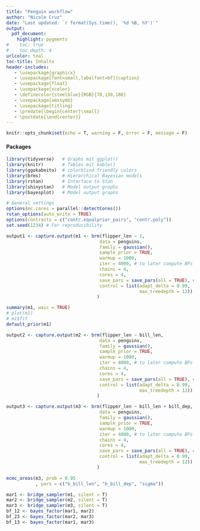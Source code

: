 ```yaml
---
title: "Penguin workflow"
author: "Nicole Cruz"
date: "Last updated: `r format(Sys.time(), '%d %B, %Y')`"
output: 
  pdf_document:
    highlight: pygments
#    toc: true
#    toc_depth: 4
urlcolor: teal
toc-title: Inhalte
header-includes:
   - \usepackage{graphicx} 
   - \usepackage[font=small,labelfont=bf]{caption}
   - \usepackage{float} 
   - \usepackage{xcolor}
   - \definecolor{steelblue}{RGB}{70,130,180}
   - \usepackage{amssymb}
   - \usepackage{titling}
   - \predate{\begin{center}\small}
   - \postdate{\end{center}}
---
```


```r
knitr::opts_chunk$set(echo = T, warning = F, error = F, message = F)
```

#### Packages

```r
library(tidyverse)   # Graphs mit ggplot()
library(knitr)       # Tables mit kable() 
library(ggokabeito)  # colorblind friendly colors
library(brms)        # Hierarchical Bayesian models
library(rstan)       # Interface to Stan
library(shinystan)   # Model output graphs
library(bayesplot)   # Model output graphs

# General settings
options(mc.cores = parallel::detectCores())
rstan_options(auto_write = TRUE)
options(contrasts = c("contr.equalprior_pairs", "contr.poly"))
set.seed(1234) # For reproducibility
```


```r
output1 <- capture.output(m1 <- brm(flipper_len ~ 1,
                                   data = penguins,
                                   family = gaussian(),
                                   sample_prior = TRUE,
                                   warmup = 1000, 
                                   iter = 4000, # to later compute BFs
                                   chains = 4, 
                                   cores = 4,
                                   save_pars = save_pars(all = TRUE), # to later compute BFs
                                   control = list(adapt_delta = 0.99, 
                                                  max_treedepth = 12))
                                  )

summary(m1, waic = TRUE)
# plot(m1)
# m1$fit
default_prior(m1)
```

```r
output2 <- capture.output(m2 <- brm(flipper_len ~ bill_len,
                                   data = penguins,
                                   family = gaussian(),
                                   sample_prior = TRUE,
                                   warmup = 1000, 
                                   iter = 4000, # to later compute BFs
                                   chains = 4, 
                                   cores = 4,
                                   save_pars = save_pars(all = TRUE), # to later compute BFs
                                   control = list(adapt_delta = 0.99, 
                                                  max_treedepth = 12))
                                  )
```

```r
output3 <- capture.output(m3 <- brm(flipper_len ~ bill_len + bill_dep,
                                   data = penguins,
                                   family = gaussian(),
                                   sample_prior = TRUE,
                                   warmup = 1000, 
                                   iter = 4000, # to later compute BFs
                                   chains = 4, 
                                   cores = 4,
                                   save_pars = save_pars(all = TRUE), # to later compute BFs
                                   control = list(adapt_delta = 0.99, 
                                                  max_treedepth = 12))
                                  )
```

```r
mcmc_areas(m3, prob = 0.95
           , pars = c("b_bill_len", "b_bill_dep", "sigma")) 
```

```r
mar1 <- bridge_sampler(m1, silent = T)
mar2 <- bridge_sampler(m2, silent = T)
mar3 <- bridge_sampler(m3, silent = T)
bf_12 <- bayes_factor(mar1, mar2)
bf_23 <- bayes_factor(mar2, mar3)
bf_13 <- bayes_factor(mar1, mar3)
```